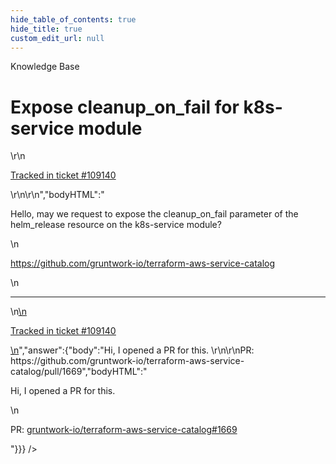 ```yaml
---
hide_table_of_contents: true
hide_title: true
custom_edit_url: null
---
```



<head>
  <link rel="canonical" href="https://github.com/gruntwork-io/knowledge-base/discussions/535" />
</head>

<CenterLayout>
<span className="searchCategory">Knowledge Base</span>
<h1>Expose cleanup_on_fail for k8s-service module</h1>
<GitHub discussion={{"id":"D_kwDOF8slf84AQcb5","number":535,"author":{"login":"engrrio07"},"title":"Expose cleanup_on_fail for k8s-service module","body":"\r\nHello, may we request to expose the cleanup_on_fail parameter of the helm_release resource on the k8s-service module?\r\n\r\nhttps://github.com/gruntwork-io/terraform-aws-service-catalog\r\n\r\n---\r\n\r\n<ins datetime=\"2022-08-17T06:33:53Z\">\r\n  <p><a href=\"https://support.gruntwork.io/hc/requests/109140\">Tracked in ticket #109140</a></p>\r\n</ins>\r\n","bodyHTML":"<p dir=\"auto\">Hello, may we request to expose the cleanup_on_fail parameter of the helm_release resource on the k8s-service module?</p>\n<p dir=\"auto\"><a href=\"https://github.com/gruntwork-io/terraform-aws-service-catalog\">https://github.com/gruntwork-io/terraform-aws-service-catalog</a></p>\n<hr>\n<ins datetime=\"2022-08-17T06:33:53Z\">\n  <p dir=\"auto\"><a href=\"https://support.gruntwork.io/hc/requests/109140\" rel=\"nofollow\">Tracked in ticket #109140</a></p>\n</ins>","answer":{"body":"Hi, I opened a PR for this. \r\n\r\nPR: https://github.com/gruntwork-io/terraform-aws-service-catalog/pull/1669","bodyHTML":"<p dir=\"auto\">Hi, I opened a PR for this.</p>\n<p dir=\"auto\">PR: <a aria-label=\"Pull request #1669\" class=\"issue-link js-issue-link\" data-error-text=\"Failed to load title\" data-id=\"1341452511\" data-permission-text=\"Title is private\" data-url=\"https://github.com/gruntwork-io/terraform-aws-service-catalog/issues/1669\" data-hovercard-type=\"pull_request\" data-hovercard-url=\"/gruntwork-io/terraform-aws-service-catalog/pull/1669/hovercard\" href=\"https://github.com/gruntwork-io/terraform-aws-service-catalog/pull/1669\">gruntwork-io/terraform-aws-service-catalog#1669</a></p>"}}} />

</CenterLayout>
  

<!-- ##DOCS-SOURCER-START
{
  "sourcePlugin": "github-discussions",
  "hash": "a1dfe308de64e2a9a656d6acd305f04a"
}
##DOCS-SOURCER-END -->
